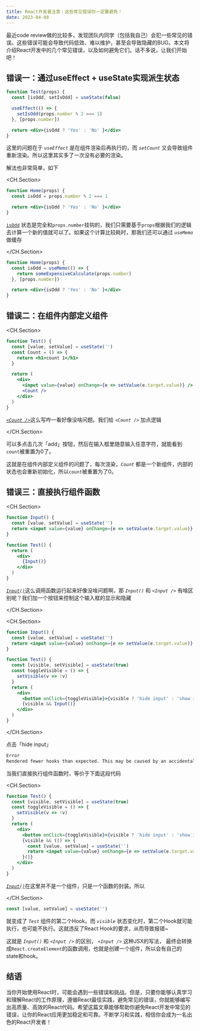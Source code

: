 ```yaml
---
title: React开发者注意：这些常见错误你一定要避免！
date: 2023-04-08
---
```


最近code review做的比较多，发现团队内同学（包括我自己）会犯一些常见的错误。这些错误可能会导致代码低效、难以维护，甚至会导致隐藏的BUG。本文将介绍React开发中的几个常见错误，以及如何避免它们。话不多说，让我们开始吧！

## 错误一：通过useEffect + useState实现派生状态

```jsx
function Test(props) {
  const [isOdd, setIsOdd] = useState(false)

  useEffect(() => {
    setIsOdd(props.number % 2 === 1)
  }, [props.number])

  return <div>{isOdd ? 'Yes' : 'No' }</div>
}
```

这里的问题在于 _`useEffect`_ 是在组件渲染后再执行的，而 _`setCount`_ 又会导致组件重新渲染。所以这里其实多了一次没有必要的渲染。

解法也非常简单，如下

<CH.Section>

```jsx
function Home(props) {
  const isOdd = props.number % 2 === 1

  return <div>{isOdd ? 'Yes' : 'No' }</div>
}
```

[`isOdd`](focus://2) 状态是完全和`props.number`挂钩的，我们只需要基于`props`根据我们的逻辑去计算一个新的值就可以了。如果这个计算比较耗时，那我们还可以通过 _`useMemo`_ 做缓存

</CH.Section>

```jsx
function Home(props) {
  const isOdd = useMemo(() => {
    return someExpensiveCalculate(props.number)
  }, [props.number])

  return <div>{isOdd ? 'Yes' : 'No' }</div>
}
```

## 错误二：在组件内部定义组件

<CH.Section>

```jsx
function Test() {
  const [value, setValue] = useState('')
  const Count = () => {
    return <h1>count 1</h1>
  }

  return (
    <div>
      <input value={value} onChange={e => setValue(e.target.value)} />
      <Count />
    </div>
  )
}
```

[_`<Count />`_](focus://3:5)这么写咋一看好像没啥问题。我们给 _`<Count />`_ 加点逻辑

</CH.Section>

<CodeSandbox id="react-common-mistake-forked-t7he70" />

可以多点击几次「add」按钮，然后在输入框里随意输入任意字符，就能看到`count`被重置为0了。

这就是在组件内部定义组件的问题了，每次渲染，_`Count`_ 都是一个新组件，内部的状态也会重新初始化，所以`count`被重置为了0。

## 错误三：直接执行组件函数

<CH.Section>

```jsx
function Input() {
  const [value, setValue] = useState('')
  return <input value={value} onChange={e => setValue(e.target.value)} />
}

function Test() {
  return (
    <div>
      {Input()}
    </div>
  )
}
```


[_`Input()`_](focus://9)这么调用函数运行起来好像没啥问题啊，那 _`Input()`_ 和 _`<Input />`_ 有啥区别呢？我们加一个按钮来控制这个输入框的显示和隐藏

</CH.Section>

<CH.Section>

```jsx
function Input() {
  const [value, setValue] = useState('')
  return <input value={value} onChange={e => setValue(e.target.value)} />
}

function Test() {
  const [visible, setVisible] = useState(true)
  const toggleVisible = () => {
    setVisible(v => !v)
  }
  return (
    <div>
      <button onClick={toggleVisible}>{visible ? 'hide input' : 'show input'}</button>
      {visible && Input()}
    </div>
  )
}
```

</CH.Section>

<CodeSandbox id="react-common-mistake-13h7s5" />

点击「hide input」

```bash
Error
Rendered fewer hooks than expected. This may be caused by an accidental early return statement.
```

当我们直接执行组件函数时，等价于下面这段代码

<CH.Section>

```jsx input.jsx
function Test() {
  const [visible, setVisible] = useState(true)
  const toggleVisible = () => {
    setVisible(v => !v)
  }
  return (
    <div>
      <button onClick={toggleVisible}>{visible ? 'hide input' : 'show input'}</button>
      {visible && (() => {
        const [value, setValue] = useState('')
        return <input value={value} onChange={e => setValue(e.target.value)} />
      }()}
    </div>
  )
}
```

[_`Input()`_](focus://9:12)在这里并不是一个组件，只是一个函数的封装。所以

</CH.Section>

```jsx
const [value, setValue] = useState('')
```

就变成了 _`Test`_ 组件的第二个Hook。而 _`visible`_ 状态变化时，第二个Hook就可能执行，也可能不执行。这就违反了React Hook的要求，从而导致报错~

这就是 _`Input()`_ 和 _`<Input />`_ 的区别， _`<Input />`_  这种JSX的写法， 最终会转换成`React.createElement`的函数调用，也就是创建一个组件，所以会有自己的state和hook。


## 结语

当你开始使用React时，可能会遇到一些错误和挑战。但是，只要你能够认真学习和理解React的工作原理，遵循React最佳实践，避免常见的错误，你就能够编写出高质量、高效的React代码。希望这篇文章能够帮助你避免React开发中常见的错误，让你的React应用更加稳定和可靠。不断学习和实践，相信你会成为一名出色的React开发者！
